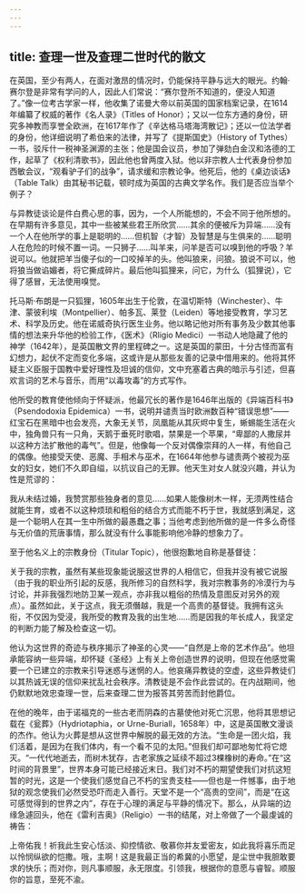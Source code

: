```yaml
---
---
---
```

title: 查理一世及查理二世时代的散文
---




在英国，至少有两人，在面对激昂的情况时，仍能保持平静与远大的眼光。约翰·赛尔登是非常有学问的人，因此人们常说：“赛尔登所不知道的，便没人知道了。”像一位考古学家一样，他收集了诺曼大帝以前英国的国家档案记录，在1614年编纂了权威的著作《名人录》（Titles of Honor）；又以一位东方通的身份，研究多神教而享誉全欧洲，在1617年作了《辛达格马塔海湾散记》；还以一位法学者的身份，他详细说明了希伯来的法律，并写了《提斯国史》（History of Tythes）一书，驳斥什一税神圣渊源的主张；他是国会议员，参加了弹劾白金汉和洛德的工作，起草了《权利清歌书》，因此他也曾两度入狱。他以非宗教人士代表身份参加西敏会议，“观看驴子们的战争”，请求缓和宗教论争。他死后，他的《桌边谈话》（Table Talk）由其秘书记载，顿时成为英国的古典文学名作。我们是否应当举个例子？

与异教徒谈论是件白费心思的事，因为，一个人所能想的，不会不同于他所想的。在早期有许多意见，其中一些被某些君王所欣赏……其余的便被斥为异端……没有一个人在他所学的事上是聪明的……但机智（才智）及智慧是与生俱来的……聪明人在危险的时候不置一词。一只狮子……叫羊来，问羊是否可以嗅到他的呼吸？羊说可以。他就把羊当傻子似的一口咬掉羊的头。他叫狼来，问狼。狼说不可以，他将狼当做谄媚者，将它撕成碎片。最后他叫狐狸来，问它，为什么（狐狸说），它得了感冒，无法使用嗅觉。



托马斯·布朗是一只狐狸，1605年出生于伦敦，在温切斯特（Winchester）、牛津、蒙彼利埃（Montpellier）、帕多瓦、莱登（Leiden）等地接受教育，学习艺术、科学及历史。他在诺威奇执行医生业务。他以略记他对所有事务及少数其他事情的想法来升华他的检验工作，《医术》（Rligio Medici）一书动人地隐藏了他的神学（1642年），是英国散文界的里程碑之一。这是英国的蒙田，十分古怪而富有幻想力，起伏不定而变化多端，这或许是从那些友善的记录中借用来的。他将其怀疑主义臣服于国教中爱好理性及坦诚的信仰，文中充塞着古典的暗示与引述，但喜欢言词的艺术与音乐，而用“以毒攻毒”的方式写作。

他所受的教育使他倾向于怀疑派，他最冗长的著作是1646年出版的《异端百科书》（Psendodoxia Epidemica）一书，说明并谴责当时欧洲数百种“错误思想”——红宝石在黑暗中也会发亮，大象无关节，凤凰能从其灰烬中复生，蜥蜴能生活在火中，独角兽只有一只角，天鹅于垂死时歌唱，禁果是一个苹果，“卑鄙的人撒尿并以这种方法扩散他的毒气”。但是，他像每一个反对偶像崇拜的人一样，有他自己的偶像。他接受天使、恶魔、手相术与巫术，在1664年他参与谴责两个被视为巫女的妇女，她们不久即自缢，以抗议自己的无罪。他天生对女人就没兴趣，并认为性是荒谬的：

我从未结过婚，我赞赏那些独身者的意见……如果人能像树木一样，无须两性结合就能生育，或者不以这种烦琐和粗俗的结合方式而能不朽于世，我就感到满足，这是一个聪明人在其一生中所做的最愚蠢之事；当他考虑到他所做的是一件多么奇怪与无价值的荒唐事情，那么就没有什么事能影响他冷静的想象力了。



至于他名义上的宗教身份（Titular Topic），他很抱歉地自称是基督徒：

关于我的宗教，虽然有某些现象能说服这世界的人相信它，但我并没有被它说服（由于我的职业所引起的反感，我所修习的自然科学，我对宗教事务的冷漠行为与讨论，并非我强烈地防卫某一观点，亦非我以粗俗的热情及意图反对另外的观点）。虽然如此，关于这点，我无须僭越，我是一个高贵的基督徒。我拥有这头衔，不仅因为受浸，我所受的教育及我的出生地……而是因我的年长成人，我坚定的判断力能了解及检查这一切。

他认为这世界的奇迹与秩序揭示了神圣的心灵——“自然是上帝的艺术作品”。他坦承能容纳一些异端，却怀疑《圣经》上有关上帝创造世界的说明，但现在他感觉需要一个已建立的宗教来引导迷惑与迷惘的人。他哀痛异教徒的空虚，这些异教徒们以其热诚无误的信仰来扰乱社会秩序。清教徒是不会作此尝试的。在内战期间，他仍默默地效忠查理一世，后来查理二世为报答其劳苦而封他爵位。

在他的晚年，由于诺福克的一些古老而阴森的古墓使他对死亡沉思，他将其思想记载在《瓮葬》（Hydriotaphia，or Urne-Buriall，1658年）中，这是英国散文漫谈的杰作。他认为火葬是想从这世界中解脱的最无效的方法。“生命是一团火焰，我们活着，是因为在我们体内，有一个看不见的太阳。”但我们却可鄙地匆忙将它熄灭。“一代代地逝去，而树木犹存，古老家族之延续不超过3棵橡树的寿命。”在“这时间的背景里”，世界本身可能已经接近末日。我们对不朽的期望使我们对抗这短暂的时光，这是一个使我们感觉自己不朽的宝贵支柱——但也是一件憾事，由于地狱的观念使我们必然受恐吓而走入善行。天堂不是一个“高贵的空间”，而是“在这可感觉得到的世界之内”，存在于心理的满足与平静的情况下。那么，从异端的边缘急遽回头，他在《雷利吉奥》（Religio）一书的结尾，对上帝做了一个最虔诚的祷告：

上帝佑我！祈我此生安心恬淡、抑控情欲、敬慕你并友爱密友，如此我将喜乐而足以怜悯纵欲的恺撒。哦，主啊！这是我最正当的希冀的小愿望，是尘世中我胆敢要求的快乐；而对你，则凡事顺服，永无限度。引领我，根据你的意愿与睿智。顺服你的旨意，至死不渝。
